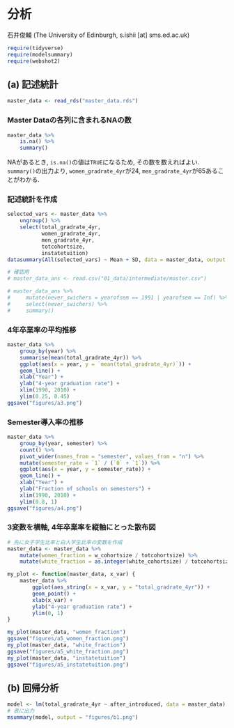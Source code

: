 # 分析

石井俊輔 (The University of Edinburgh, s.ishii [at] sms.ed.ac.uk)

```r
require(tidyverse)
require(modelsummary)
require(webshot2)
```

## (a) 記述統計

```r
master_data <- read_rds("master_data.rds")
```

### Master Dataの各列に含まれるNAの数
```r
master_data %>%
    is.na() %>%
    summary()
```

NAがあるとき, `is.na()`の値は`TRUE`になるため, その数を数えればよい.
`summary()`の出力より, `women_gradrate_4yr`が24, `men_gradrate_4yr`が65あることがわかる.

### 記述統計を作成
```r
selected_vars <- master_data %>%
    ungroup() %>%
    select(total_gradrate_4yr,
           women_gradrate_4yr,
           men_gradrate_4yr,
           totcohortsize,
           instatetuition)
datasummary(All(selected_vars) ~ Mean + SD, data = master_data, output = "figures/a2.png")

# 確認用
# master_data_ans <- read.csv("01_data/intermediate/master.csv")

# master_data_ans %>%
#     mutate(never_swichers = yearofsem == 1991 | yearofsem == Inf) %>%
#     select(never_swichers) %>%
#     summary()
```

### 4年卒業率の平均推移
```r
master_data %>%
    group_by(year) %>%
    summarise(mean(total_gradrate_4yr)) %>%
    ggplot(aes(x = year, y = `mean(total_gradrate_4yr)`)) +
    geom_line() +
    xlab("Year") +
    ylab("4-year graduation rate") +
    xlim(1990, 2010) +
    ylim(0.25, 0.45)
ggsave("figures/a3.png")

```

### Semester導入率の推移
```r
master_data %>%
    group_by(year, semester) %>%
    count() %>%
    pivot_wider(names_from = "semester", values_from = "n") %>%
    mutate(semester_rate = `1` / (`0` + `1`)) %>%
    ggplot(aes(x = year, y = semester_rate)) +
    geom_line() +
    xlab("Year") +
    ylab("Fraction of schools on semesters") +
    xlim(1990, 2010) +
    ylim(0.8, 1)
ggsave("figures/a4.png")

```

### 3変数を横軸, 4年卒業率を縦軸にとった散布図
```r
# 先に女子学生比率と白人学生比率の変数を作成
master_data <- master_data %>%
    mutate(women_fraction = w_cohortsize / totcohortsize) %>%
    mutate(white_fraction = as.integer(white_cohortsize) / totcohortsize)

my_plot <- function(master_data, x_var) {
    master_data %>%
        ggplot(aes_string(x = x_var, y = "total_gradrate_4yr")) +
        geom_point() +
        xlab(x_var) +
        ylab("4-year graduation rate") +
        ylim(0, 1)
}

my_plot(master_data, "women_fraction")
ggsave("figures/a5_women_fraction.png")
my_plot(master_data, "white_fraction")
ggsave("figures/a5_white_fraction.png")
my_plot(master_data, "instatetuition")
ggsave("figures/a5_instatetuition.png")
```

## (b) 回帰分析
```r
model <- lm(total_gradrate_4yr ~ after_introduced, data = master_data)
# 表に出力
msummary(model, output = "figures/b1.png")
```